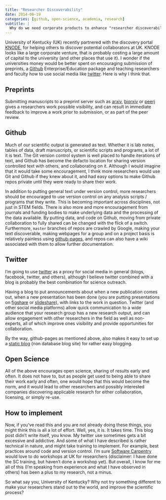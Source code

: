 ```yaml
---
title: "Researcher Discoverability"
date: 2014-06-19
categories: [github, open-science, academia, research]
subtitle: |
  Why do we need corporate products to enhance "researcher discoverability"?
---
```


University of Kentucky (UK) recently partnered with the discovery portal [KNODE](https://search.knodeinc.com/ukentucky/index.action), for helping others to discover potential collaborators at UK. KNODE looks like a large corporate venture, that is probably costing a large amount of capital to the university (and other places that use it). I wonder if the universities money would be better spent on encouraging submission of preprints, a [Github](https://github.com) Enterprise/Education package and teaching researchers and faculty how to use social media like [twitter](https://twitter.com). Here is why I think that.

## Preprints

Submitting manuscripts to a preprint server such as [arxiv](http://arxiv.org/), [biorxiv](http://biorxiv.org/) or [peerj](https://peerj.com/preprints/) gives a researchers work possible visibility, and can result in immediate feedback to improve a work prior to submission, or as part of the peer review.

## Github

Much of our scientific output is generated as text. Whether it is lab notes, tables of data, draft manuscripts, or scientific scripts and programs, a lot of it is text. The Git version control system is well placed to handle iterations of text, and Github has become the defacto location for sharing version controlled text with others, and collaborating on it. Although I would imagine that it would take some encouragement, I think more researchers would use Git and Github if they knew about it, and had easy options to make Github repos private until they were ready to share their work. 

In addition to putting general text under version control, more researchers should be encouraged to use version control on any analysis scripts / programs that they write. This is becoming important across disciplines, not just in STEM fields. There is also more and more encouragement from journals and funding bodies to make underlying data and the processing of the data available. By putting data, and code on Github, moving from private collaboration to fully shared can be changed with the flick of a switch. Furthermore, `master` branches of repos are crawled by Google, making your text discoverable, making webpages for a group and on a project basis is relatively painless using [github-pages](https://pages.github.com), and repos can also have a wiki associated with them to allow further documentation.

## Twitter

I'm going to use [twitter](https://twitter.com) as a proxy for social media in general (blogs, facebook, twitter, and others), although I believe twitter combined with a blog is probably the best combination for science outreach. 

Having a blog to put announcements about when a new publication comes out, when a new presentation has been done (you are putting presentations on [figshare](https://figshare.com) or [slideshare](www.slideshare.net)), with links to the work in question. Twitter (and other social media platforms) allow quick communication to a wide audience that your research group has a new research output, and can allow engagement with other researchers in the field as well as non-experts, all of which improve ones visibility and provide opportunities for collaboration.

By the way, github-pages as mentioned above, also makes it easy to set up a [static blog](http://codecondo.com/7-static-site-generators-for-building-websites-blogs/) (non database blog site) for rather easy blogging.

## Open Science

All of the above encourages open science, sharing of results early and often. It does not have to, but as people get used to being able to share their work early and often, one would hope that this would become the norm, and it would lead to other researchers and possibly interested companies discovering applicable research for either collaboration, licensing, or simply re-use.

## How to implement

Now, if you've read this and you are not already doing these things, you might think this is all a lot of effort. Well, yes, it is. It takes time. This blog post didn't write itself, you know. My twitter use sometimes gets a bit excessive and addictive. And some of what I have described is rather technical in nature, and might take training to implement. For example, best practices around code and version control. I'm sure [Software Carpentry](http://software-carpentry.org/) would love to do workshops at UK for researchers (disclaimer: I have done the SC training, but haven't done a workshop yet). But overall, I know for me all of this (I'm speaking from experience and what I have observed in others) has been a plus to my research, not a minus.

So what say you, University of Kentucky? Why not try something different to make your researchers stand out to the world, and improve the scientific process?
